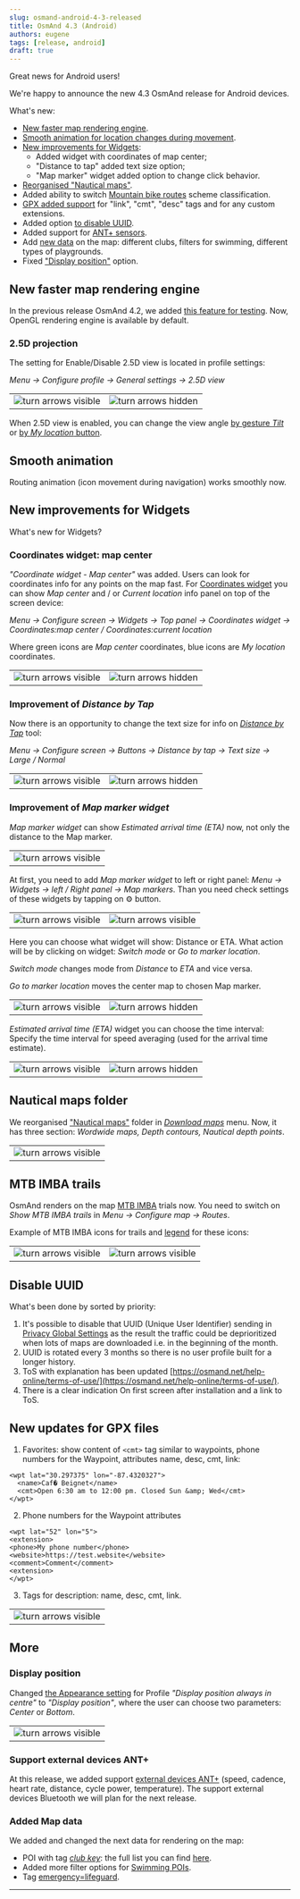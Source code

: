 ```yaml
---
slug: osmand-android-4-3-released
title: OsmAnd 4.3 (Android)
authors: eugene
tags: [release, android]
draft: true
---
```



Great news for Android users!

We're happy to announce the new 4.3 OsmAnd release for Android devices. 

<!--truncate-->

What's new:
* [New faster map rendering engine](#new-faster-map-rendering-engine).
* [Smooth animation for location changes during movement](#smooth-animation).
* [New improvements for Widgets](#new-improvements-for-widgets):
  * Added widget with coordinates of map center; 
  * "Distance to tap" added text size option; 
  * "Map marker" widget added option to change click behavior.
* [Reorganised "Nautical maps"](#nautical-maps-folder).
* Added ability to switch [Mountain bike routes](#mtb-imba-trails) scheme classification.
* [GPX added support](#new-updates-for-gpx-files) for "link", "cmt", "desc" tags and for any custom extensions.
* Added option [to disable UUID](#disable-uuid).
* Added support for [ANT+ sensors](#support-external-devices-ant).
* Add [new data](#added-map-data) on the map: different clubs, filters for swimming, different types of playgrounds.
* Fixed ["Display position"](#display-position) option.


## New faster map rendering engine

In the previous release OsmAnd 4.2, we added [this feature for testing](./osmand-android-4-2-released#25d-view-for-testing). Now, OpenGL rendering engine is available by default.

### 2.5D projection

The setting for Enable/Disable 2.5D view is located in profile settings:

_Menu → Configure profile → General settings → 2.5D view_ 

<table class="blogimage">
  <tr>
    <td><img src={require('./2-5-d-view_1.png').default} alt="turn arrows visible"/></td>
    <td><img src={require('./2-5-d-view_2.png').default} alt="turn arrows hidden"/></td>
    </tr>
</table> 

When 2.5D view is enabled, you can change the view angle [by gesture _Tilt_](https://osmand.net/docs/user/map/interact-with-map#gestures) or [by _My location_ button](https://osmand.net/docs/user/map/interact-with-map#my-location--zoom).

## Smooth animation

Routing animation (icon movement during navigation) works smoothly now.

## New improvements for Widgets

What's new for Widgets?

### Coordinates widget: map center

_"Coordinate widget - Map center"_ was added. Users can look for coordinates info for any points on the map fast. For [Coordinates widget](https://osmand.net/docs/user/widgets/info-widgets#coordinates-widget) you can show _Map center_ and / or _Current location_ info panel on top of the screen device:

_Menu → Configure screen → Widgets → Top panel → Coordinates widget → Coordinates:map center / Coordinates:current location_

Where green icons are _Map center_ coordinates, blue icons are _My location_ coordinates.

<table class="blogimage">
  <tr>
    <td><img src={require('./coordinates_widget_1.png').default} alt="turn arrows visible"/></td>
    <td><img src={require('./coordinates_widget_2.png').default} alt="turn arrows hidden"/></td>
    </tr>
</table> 

### Improvement of _Distance by Tap_

Now there is an opportunity to change the text size for info on [_Distance by Tap_](https://osmand.net/docs/user/widgets/radius-ruler#distance-by-tap-tool) tool:

_Menu → Configure screen → Buttons → Distance by tap → Text size → Large / Normal_ 

<table class="blogimage">
  <tr>
    <td><img src={require('./distance_by_tap_1.png').default} alt="turn arrows visible"/></td>
    <td><img src={require('./distance_by_tap_2.png').default} alt="turn arrows hidden"/></td>
    </tr>
</table> 

### Improvement of _Map marker widget_

_Map marker widget_ can show _Estimated arrival time (ETA)_ now, not only the distance to the Map marker.

<table class="blogimage">
  <tr>
    <td><img src={require('./map_marker_widget_6.png').default} alt="turn arrows visible"/></td>
    </tr>
</table> 


At first, you need to add _Map marker widget_ to left or right panel: _Menu → Widgets → left / Right panel → Map markers_. Than you need check settings of these widgets by tapping on &#9881; button. 

<table class="blogimage">
  <tr>
    <td><img src={require('./map_marker_widget.png').default} alt="turn arrows visible"/></td>
    <td><img src={require('./map_marker_widget_1.png').default} alt="turn arrows visible"/></td>
    </tr>
</table> 

Here you can choose what widget will show: Distance or ETA. What action will be by clicking on widget: _Switch mode_ or _Go to marker location_.

_Switch mode_ changes mode from _Distance_ to _ETA_ and vice versa.

_Go to marker location_ moves the center map to chosen Map marker.

<table class="blogimage">
  <tr>
    <td><img src={require('./map_marker_widget_2.png').default} alt="turn arrows visible"/></td>
    <td><img src={require('./map_marker_widget_3.png').default} alt="turn arrows hidden"/></td>
    </tr>
</table> 

_Estimated arrival time (ETA)_ widget you can choose the time interval: Specify the time interval for speed averaging (used for the arrival time estimate).

<table class="blogimage">
  <tr>
    <td><img src={require('./map_marker_widget_4.png').default} alt="turn arrows visible"/></td>
    <td><img src={require('./map_marker_widget_5.png').default} alt="turn arrows hidden"/></td>
    </tr>
</table> 

## Nautical maps folder

We reorganised ["Nautical maps"](https://osmand.net/docs/user/plugins/nautical-charts) folder in [_Download maps_](https://osmand.net/docs/user/start-with/download-maps#main-menu) menu. Now, it has three section: _Wordwide maps, Depth contours, Nautical depth points_.

<table class="blogimage">
  <tr>
    <td><img src={require('./nautical_folder.png').default} alt="turn arrows visible"/></td>
    </tr>
</table> 

## MTB IMBA trails

OsmAnd renders on the map [MTB IMBA](https://www.imba.com/) trials now. You need to switch on _Show MTB IMBA trails_ in _Menu → Configure map → Routes_.

Example of MTB IMBA icons for trails and [legend](https://docs.osmand.net/docs/user/map-legend/osmand/#routes) for these icons:

<table class="blogimage">
  <tr>
    <td><img src={require('./imba_map.png').default} alt="turn arrows visible"/></td>
    <td><img src={require('./imba_legend.png').default} alt="turn arrows visible"/></td>
    </tr>
</table> 

## Disable UUID

What's been done by sorted by priority:

1. It's possible to disable that UUID (Unique User Identifier) sending in [Privacy Global Settings](https://test.osmand.net/docs/user/personal/global-settings#privacy-and-security) as the result the traffic could be deprioritized when lots of maps are downloaded i.e. in the beginning of the month.
2. UUID is rotated every 3 months so there is no user profile built for a longer history.
3. ToS with explanation has been updated [https://osmand.net/help-online/terms-of-use/](https://osmand.net/help-online/terms-of-use/).
4. There is a clear indication On first screen after installation and a link to ToS.

## New updates for GPX files

1. Favorites: show content of ```<cmt>``` tag similar to waypoints, phone numbers for the Waypoint, attributes
name, desc, cmt, link:

```
<wpt lat="30.297375" lon="-87.4320327">
  <name>Caf� Beignet</name>
  <cmt>Open 6:30 am to 12:00 pm. Closed Sun &amp; Wed</cmt>
</wpt>

```

2. Phone numbers for the Waypoint attributes

```
<wpt lat="52" lon="5">
<extension>
<phone>My phone number</phone>
<website>https://test.website</website>
<comment>Comment</comment>
<extension>
</wpt>
```

3. Tags for description: name, desc, cmt, link.


<table class="blogimage">
  <tr>
    <td><img src={require('./gpx_tags.png').default} alt="turn arrows visible"/></td>
    </tr>
</table> 



## More

### Display position

Changed [the Appearance setting](https://osmand.net/docs/user/personal/profiles#appearance) for Profile _"Display position always in centre"_ to _"Display position"_, where the user can choose two parameters: _Center_ or _Bottom_.

<table class="blogimage">
  <tr>
    <td><img src={require('./display_position.png').default} alt="turn arrows visible"/></td>
    </tr>
</table> 

### Support external devices ANT+

At this release, we added support [external devices ANT+](https://en.wikipedia.org/wiki/ANT_(network)#ANT+) (speed, cadence, heart rate, distance, cycle power, temperature). The support external devices Bluetooth we will plan for the next release. 

### Added Map data

We added and changed the next data for rendering on the map:
- POI with tag [_club key_](https://wiki.openstreetmap.org/wiki/Key:club): the full list you can find [here](https://github.com/osmandapp/OsmAnd/issues/10486).
- Added more filter options for [Swimming POIs](https://wiki.openstreetmap.org/wiki/Tag:sport%3Dswimming).
- Tag [emergency=lifeguard](https://wiki.openstreetmap.org/wiki/Tag:emergency%3Dlifeguard_base).

_________________________________________________

<LinksSocial/>
<LinksTelegram/>
<AndroidStore/>